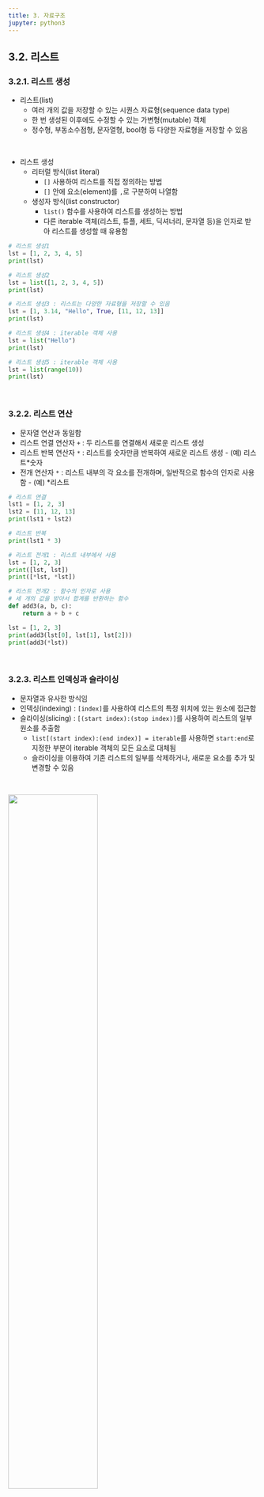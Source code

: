 ```yaml
---
title: 3. 자료구조
jupyter: python3
---
```


## 3.2. 리스트
### 3.2.1. 리스트 생성
+ 리스트(list)
  + 여러 개의 값을 저장할 수 있는 시퀀스 자료형(sequence data type)
  + 한 번 생성된 이후에도 수정할 수 있는 가변형(mutable) 객체
  + 정수형, 부동소수점형, 문자열형, bool형 등 다양한 자료형을 저장할 수 있음

<br>

+ 리스트 생성
  + 리터럴 방식(list literal)
    + `[]` 사용하여 리스트를 직접 정의하는 방법
    + `[]` 안에 요소(element)를 `,`로 구분하여 나열함
  + 생성자 방식(list constructor)
    + `list()` 함수를 사용하여 리스트를 생성하는 방법
    + 다른 iterable 객체(리스트, 튜플, 세트, 딕셔너리, 문자열 등)을 인자로 받아 리스트를 생성할 때 유용함


```python
# 리스트 생성1
lst = [1, 2, 3, 4, 5]
print(lst)
```

```python
# 리스트 생성2
lst = list([1, 2, 3, 4, 5])
print(lst)
```

```python
# 리스트 생성3 : 리스트는 다양한 자료형을 저장할 수 있음
lst = [1, 3.14, "Hello", True, [11, 12, 13]]
print(lst)
```

```python
# 리스트 생성4 : iterable 객체 사용
lst = list("Hello")
print(lst)
```

```python
# 리스트 생성5 : iterable 객체 사용
lst = list(range(10))
print(lst)
```

<br>

### 3.2.2. 리스트 연산
+ 문자열 연산과 동일함
+ 리스트 연결 연산자 `+` : 두 리스트를 연결해서 새로운 리스트 생성
+ 리스트 반복 연산자 `*` : 리스트를 숫자만큼 반복하여 새로운 리스트 생성 - (예) 리스트\*숫자
+ 전개 연산자 `*` : 리스트 내부의 각 요소를 전개하며, 일반적으로 함수의 인자로 사용함 - (예) \*리스트

```python
# 리스트 연결
lst1 = [1, 2, 3]
lst2 = [11, 12, 13]
print(lst1 + lst2)
```

```python
# 리스트 반복
print(lst1 * 3)
```

```python
# 리스트 전개1 : 리스트 내부에서 사용
lst = [1, 2, 3]
print([lst, lst])
print([*lst, *lst])
```

```python
# 리스트 전개2 : 함수의 인자로 사용
# 세 개의 값을 받아서 합계를 반환하는 함수
def add3(a, b, c):
    return a + b + c

lst = [1, 2, 3]
print(add3(lst[0], lst[1], lst[2]))
print(add3(*lst))
```

<br>

### 3.2.3. 리스트 인덱싱과 슬라이싱
+ 문자열과 유사한 방식임
+ 인덱싱(indexing) : `[index]`를 사용하여 리스트의 특정 위치에 있는 원소에 접근함
+ 슬라이싱(slicing) : `[(start index):(stop index)]`를 사용하여 리스트의 일부 원소를 추출함
  + `list[(start index):(end index)] = iterable`를 사용하면 `start:end`로 지정한 부분이 iterable 객체의 모든 요소로 대체됨
  + 슬라이싱을 이용하여 기존 리스트의 일부를 삭제하거나, 새로운 요소를 추가 및 변경할 수 있음

<br>

![](./images/fig3-1.png){width=60%}

```python
# 리스트 인덱싱1
lst = [10, 20, 30, 40, 50]
print(lst[0])
```

```python
# 리스트 인덱싱2
lst = [10, 20, 30, 40, 50]
print(lst[-1])
```

```python
# 리스트 접근 연산자 []를 이중으로 사용할 수 있음
lst = [1, 3.14, "Hello", True, [11, 12, 13]]
print(lst[2])
print(lst[2][0])
```

```python
# 리스트는 가변형 객체이므로 인덱스를 이용한 수정이 가능함
lst = [10, 20, 30, 40, 50]
lst[2] = 3
print(lst)
```

```python
# 리스트 슬라이싱1
lst = [10, 20, 30, 40, 50]
print(lst[0:2])
```

```python
# 리스트 슬라이싱2
lst = [10, 20, 30, 40, 50]
print(lst[:2])
print(lst[2:])
print(lst[::2])
```

```python
# 슬라이싱을 이용한 요소 삭제
lst = [10, 20, 30, 40, 50]
lst[1:4] = []                              # 빈 리스트를 할당하면 해당 부분이 삭제됨
print(lst)
```

```python
# 슬라이싱을 이용한 요소 추가
lst = [10, 20, 30, 40, 50]
lst[1:1] = [6, 7]                          # 인덱스 1 위치에 [6, 7]의 요소를 개별적으로 추가
print(lst)
```

```python
# 슬라이싱을 이용한 요소 수정
lst = [10, 20, 30, 40, 50]
lst[1:3] = [6, 7, 8]                       # 인덱스 1~2 부분을 [6, 7, 8]로 수정
print(lst)
```

<br>

### 3.2.4. 중첩 리스트
+ 리스트 안에 또 다른 리스트가 포함된 구조
+ 2차원 리스트
  + 모든 내부 리스트가 동일한 길이를 가진 경우
  + 일반적으로 행(row)과 열(column)로 이루어짐
  + 행렬(matrix)처럼 활용하거나, 데이터를 일정한 구조로 관리할 때 유용함

```python
# 중첩 리스트
nested_lst = [
    [1, 2, 3],
    [4, 5, 6, 7],
    [8, 9]
]

print(nested_lst)
```

```python
for items in nested_lst:
    for item in items:
        print(item)
```

```python
# 2차원 리스트
kor = [80, 82, 75, 95]
eng = [67, 95, 84, 83]
math = [74, 88, 82, 76]
midterm = [kor, eng, math]
print(midterm)
```

<br>

### 3.2.5. 리스트 메소드
#### 3.2.5.1. 리스트 추가

|함수|설명|
|:---:|:------------|
|append()|- 새로운 값을 기존 리스트의 맨 끝에 추가|
|extend()|- 새로운 리스트를 기존 리스트에 추가(덧셈 연산과 같은 효과)|
|insert()|- 기존 리스트의 i번째 인덱스에 새로운 값을 추가 <br>- i번째 인덱스를 기준으로 뒤쪽의 인덱스는 하나씩 밀림|

```python
# 리스트에 한 개의 요소 추가1
lst = [1, 2, 3]
lst.append(4)                              # 실행 결과로 아무것도 출력하지 않음
print(lst)                                 # lst 원본 값이 변함
```

```python
# 리스트에 한 개의 요소 추가2
# 원본 값 변화 없이 리스트에 한 개의 요소를 추가하려면 전개 연산자 *를 사용하면 됨
lst = [1, 2, 3]
new_lst = [*lst, 4]
print(lst)                                 # lst 원본 값이 변하지 않음
print(new_lst)
```

```python
# append() 함수는 여러 개의 인자를 입력하거나, 연속으로 사용할 수 없음
lst = [1, 2, 3]
#lst.append(4,5)
#lst.append(4).append(5)
```

```python
# 리스트에 여러 개의 요소 추가
lst = [1, 2, 3]
lst.extend([11, 12])                       # 실행 결과로 아무것도 출력하지 않음
print(lst)                                 # lst1 원본 값이 변함
```

```python
# extend() 함수와 리스트 연결 연산자 +의 차이
lst1 = [1, 2, 3]
lst2 = [11, 12, 13]
lst1 + lst2                                # 실행 결과가 출력됨
print(lst1)                                # lst1 원본 값이 변하지 않음
print(lst2)                                # lst2 원본 값이 변하지 않음
```

```python
# 특정 위치에 한 개의 요소 추가
lst = [1, 2, 3]
lst.insert(0, 100)                         # 실행 결과로 아무것도 출력하지 않음
print(lst)                                 # lst 원본 값이 변함
```

```python
# 특정 위치에 여러 개의 요소 추가 : 슬라이싱을 이용
lst = [1, 2, 3]
lst[1:1] = [11, 12]                        # 인덱스 1의 위치에 리스트 [11, 12]의 요소를 개별적으로 삽입
print(lst)                                 # lst 원본 값이 변함
```

<br>

#### 3.2.5.2. 리스트 삭제

|함수|설명|
|:---:|:------------|
|pop()|- 특정 인덱스 값을 삭제하고 그 값을 반환 <br>- 인덱스를 생략하면 마지막 요소를 삭제|
|del 키워드|- 특정 인덱스 값을 삭제 <br>- 리스트 객체 자체를 삭제 가능함|
|remove()|- 리스트에서 첫 번째로 일치하는 값을 삭제 <br>- 값으로 삭제하므로 인덱스를 사용하지 않음|
|clear()|- 리스트의 모든 요소를 삭제|

```python
# 특정 인덱스 값 삭제1
lst = [1, 2, 3, 4, 5]
result = lst.pop(3)                        # 실행 결과로 삭제한 값을 반환
print(lst)                                 # lst 원본 값이 변함
print(result)
```

```python
# 특정 인덱스 값 삭제2
lst = [1, 2, 3, 4, 5]
result = lst.pop()                         # 인덱스를 생략하면 마지막 요소를 삭제 후 반환
print(lst)                                 # lst 원본 값이 변함
print(result)
```

```python
# 특정 인덱스 값 삭제3
lst = [1, 2, 3, 4, 5]
del lst[3]                                 # 실행 결과로 아무것도 반환하지 않음
print(lst)                                 # lst 원본 값이 변함
```

```python
# 리스트 객체 삭제
lst = [1, 2, 3, 4, 5]
del lst
#print(lst)
```

```python
# 일치하는 값 삭제1
lst = [1, 2, 3, 4, 5]
lst.remove(4)                              # 실행 결과로 아무것도 출력하지 않음
print(lst)                                 # lst 원본 값이 변함
```

```python
# 일치하는 값 삭제2
lst = [1, 2, 3, 1, 4, 5, 1, 6, 7]
lst.remove(1)                              # 첫 번째로 일치하는 값만 삭제됨
print(lst)                                 # lst 원본 값이 변함
```

```python
# 리스트 모든 요소 삭제
lst = [1, 2, 3, 4, 5]
lst.clear()                                # 실행 결과로 아무것도 출력하지 않음
print(lst)                                 # lst 원본 값이 변함
```

<br>

#### 3.2.5.3. 리스트 재배열

|함수|설명|
|:---:|:------------|
|reverse()|- 리스트 요소를 역순으로 재배열|
|sort()|- 리스트 요소를 오름차순(default)으로 정렬 <br>- 내림차순으로 정렬하려면 reverse=True로 설정|

```python
# 리스트 역순
lst = [52, 273, 103, 32, 275, 1, 7]
lst.reverse()                              # 실행 결과로 아무것도 출력하지 않음
print(lst)                                 # lst 원본 값이 변함
```

```python
# 리스트 정렬
lst = [52, 273, 103, 32, 275, 1, 7]
lst.sort()                                 # 실행 결과로 아무것도 출력하지 않음, 오름차순 정렬
print(lst)                                 # lst 원본 값이 변함

lst.sort(reverse=True)                     # 내림차순 정렬
print(lst)                                 # lst 원본 값이 변함
```

<br>

#### 3.2.5.4. 리스트 검색

|함수|설명|
|:---:|:------------|
|count()|리스트 내부에 특정 값이 몇 번 나타나는지 개수를 반환|
|index()|리스트 내부에 특정 값의 첫 번째 인덱스를 반환하며, 없으면 오류 발생|
|in 연산자|리스트 내부에 특정 값이 있다면 True, 없다면 False를 반환|

```python
# 특정 값 개수
lst = [1, 2, 3, 1, 4, 5, 1, 6, 7]
print(lst.count(1))
print(lst.count(9))
```

```python
# 특정 값의 첫 번쩨 인덱스
lst = [1, 2, 3, 1, 4, 5, 1, 6, 7]
print(lst.index(1))
#print(lst.index(9))
```

```python
# 특정값 찾기
lst = [1, 2, 3, 4, 5]
print(3 in lst)
print(6 in lst)
```

<br>

#### 3.2.5.5. 리스트 통계

|함수|설명|
|:---:|:------------|
|len()|리스트 요소의 개수(리스트 길이) 반환|
|sum()|리스트 요소의 합계 반환|
|max()|리스트 요소 중 최대값 반환|
|min()|리스트 요소 중 최소값 반환|

```python
lst = [1, 2, 3, 4, 5]
print(len(lst))
print(sum(lst))
print(max(lst))
print(min(lst))
```

<br>

### 3.2.6. 리스트 컴프리헨션(list comprehension)

> [식 for 변수 in 반복범위 if 조건식]


+ 기존 리스트를 사용하여 간결하게 새로운 리스트를 생성하는 기법
+ 리스트와 for 문을 한 줄에 사용할 수 있어 코드가 더 직관적으로 작성됨
+ 필터링, 중첩 반복문, 이차원 리스트 등 다양한 방식으로 활용됨

<br>

+ 리스트 컴프리헨션은 수학에서 집합을 정의할 때 **특정 조건을 만족하는 원소들의 집합**으로 표현하는 방법과 유사함
  + 수학적 집합 :  $ S = \{x  |  x$ 는  0 이상 10 이하의 정수$\} $
  + 리스트 컴프리헨션 :  `[x for x in range(10)]`

```python
## 0~9 정수 저장
# 일반적인 반복문 + 리스트
result1 = []
for i in range(10):
    result1.append(i)

print(result1)
```

```python
## 0~9 정수 저장
# 리스트 컴프리헨션
result2 = [i for i in range(10)]
print(result2)
```

```python
## 짝수만 저장 (필터링, if 문과 함께 사용)
# 일반적인 반복문 + 리스트
result1 = []
for i in range(10):
    if i % 2 == 0:
        result1.append(i)

print(result1)
```

```python
## 짝수만 저장 (필터링, if 문과 함께 사용)
# 리스트 컴프리헨션
result2 = [i for i in range(10) if i % 2 == 0]
print(result2)
```

```python
## 두 개의 문자열 조합하여 새로운 리스트 생성 (중첨 반복문)
# 일반적인 반복문 + 리스트
word1 = "Hello"
word2 = "World"
result1 = []

for i in word1:
    for j in word2:
        result1.append(i+j)

print(result1)
```

```python
## 두 개의 문자열 조합하여 새로운 리스트 생성 (중첨 반복문)
# 리스트 컴프리헨션
word1 = "Hello"
word2 = "World"

result2 = [i+j for i in word1 for j in word2]
print(result2)
```

```python
# 리스트 컴프리헨션 (필터링 + 중첩 반복문)
case1 = ["A", "B", "C"]
case2 = ["D", "E", "A"]
result = [i + j for i in case1 for j in case2 if not(i==j)]
print(result)
```

```python
## 리스트의 각 요소를 대문자, 소문자, 길이로 변환하여 이차원 리스트 생성 (이차원 리스트)
# 일반적인 반복문 + 리스트
words = "The quick brown fox jumps over the lazy dog".split()
word_info1 = []

for w in words:
    word_info1.append([w.upper(), w.lower(), len(w)])

word_info1
```

```python
## 리스트의 각 요소를 대문자, 소문자, 길이로 변환하여 이차원 리스트 생성 (이차원 리스트)
# 리스트 컴프리헨션
words = "The quick brown fox jumps over the lazy dog".split()
word_info2 = [[w.upper(), w.lower(), len(w)] for w in words]
word_info2
```

```python
# [주의] 중첩 반복문에서 대괄호의 위치에 따라 리스트의 구조가 달라짐
case1 = ["A", "B", "C"]
case2 = ["1", "2", "3"]

result1 = [i + j for i in case1 for j in case2]                    # 일차원 리스트, 앞의 for 문이 먼저 실행됨
result2 = [[i + j for i in case1] for j in case2]                  # 이차원 리스트, 뒤의 for 문이 바깥쪽에서 먼저 실행됨

print(result1)
print(result2)
```

